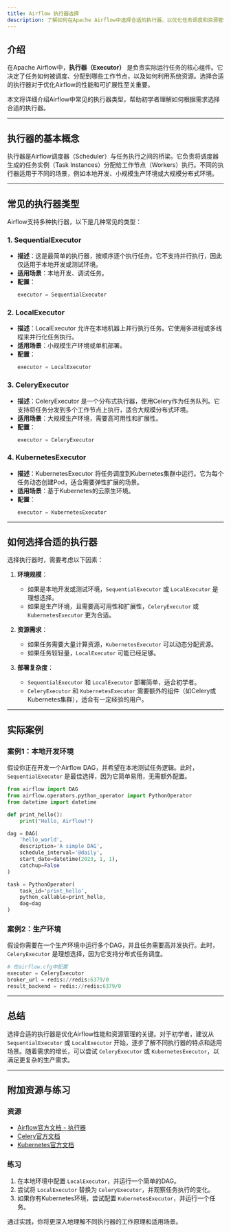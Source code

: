 ```yaml
---
title: Airflow 执行器选择
description: 了解如何在Apache Airflow中选择合适的执行器，以优化任务调度和资源管理。本文适合初学者，涵盖执行器的基本概念、类型、选择策略及实际应用场景。
---
```


## 介绍

在Apache Airflow中，**执行器（Executor）** 是负责实际运行任务的核心组件。它决定了任务如何被调度、分配到哪些工作节点，以及如何利用系统资源。选择合适的执行器对于优化Airflow的性能和可扩展性至关重要。

本文将详细介绍Airflow中常见的执行器类型，帮助初学者理解如何根据需求选择合适的执行器。

---

## 执行器的基本概念

执行器是Airflow调度器（Scheduler）与任务执行之间的桥梁。它负责将调度器生成的任务实例（Task Instances）分配给工作节点（Workers）执行。不同的执行器适用于不同的场景，例如本地开发、小规模生产环境或大规模分布式环境。

---

## 常见的执行器类型

Airflow支持多种执行器，以下是几种常见的类型：

### 1. **SequentialExecutor**
- **描述**：这是最简单的执行器，按顺序逐个执行任务。它不支持并行执行，因此仅适用于本地开发或测试环境。
- **适用场景**：本地开发、调试任务。
- **配置**：
  ```python
  executor = SequentialExecutor
  ```

### 2. **LocalExecutor**
- **描述**：LocalExecutor 允许在本地机器上并行执行任务。它使用多进程或多线程来并行化任务执行。
- **适用场景**：小规模生产环境或单机部署。
- **配置**：
  ```python
  executor = LocalExecutor
  ```

### 3. **CeleryExecutor**
- **描述**：CeleryExecutor 是一个分布式执行器，使用Celery作为任务队列。它支持将任务分发到多个工作节点上执行，适合大规模分布式环境。
- **适用场景**：大规模生产环境，需要高可用性和扩展性。
- **配置**：
  ```python
  executor = CeleryExecutor
  ```

### 4. **KubernetesExecutor**
- **描述**：KubernetesExecutor 将任务调度到Kubernetes集群中运行。它为每个任务动态创建Pod，适合需要弹性扩展的场景。
- **适用场景**：基于Kubernetes的云原生环境。
- **配置**：
  ```python
  executor = KubernetesExecutor
  ```

---

## 如何选择合适的执行器

选择执行器时，需要考虑以下因素：

1. **环境规模**：
   - 如果是本地开发或测试环境，`SequentialExecutor` 或 `LocalExecutor` 是理想选择。
   - 如果是生产环境，且需要高可用性和扩展性，`CeleryExecutor` 或 `KubernetesExecutor` 更为合适。

2. **资源需求**：
   - 如果任务需要大量计算资源，`KubernetesExecutor` 可以动态分配资源。
   - 如果任务较轻量，`LocalExecutor` 可能已经足够。

3. **部署复杂度**：
   - `SequentialExecutor` 和 `LocalExecutor` 部署简单，适合初学者。
   - `CeleryExecutor` 和 `KubernetesExecutor` 需要额外的组件（如Celery或Kubernetes集群），适合有一定经验的用户。

---

## 实际案例

### 案例1：本地开发环境
假设你正在开发一个Airflow DAG，并希望在本地测试任务逻辑。此时，`SequentialExecutor` 是最佳选择，因为它简单易用，无需额外配置。

```python
from airflow import DAG
from airflow.operators.python_operator import PythonOperator
from datetime import datetime

def print_hello():
    print("Hello, Airflow!")

dag = DAG(
    'hello_world',
    description='A simple DAG',
    schedule_interval='@daily',
    start_date=datetime(2023, 1, 1),
    catchup=False
)

task = PythonOperator(
    task_id='print_hello',
    python_callable=print_hello,
    dag=dag
)
```

### 案例2：生产环境
假设你需要在一个生产环境中运行多个DAG，并且任务需要高并发执行。此时，`CeleryExecutor` 是理想选择，因为它支持分布式任务调度。

```python
# 在airflow.cfg中配置
executor = CeleryExecutor
broker_url = redis://redis:6379/0
result_backend = redis://redis:6379/0
```

---

## 总结

选择合适的执行器是优化Airflow性能和资源管理的关键。对于初学者，建议从 `SequentialExecutor` 或 `LocalExecutor` 开始，逐步了解不同执行器的特点和适用场景。随着需求的增长，可以尝试 `CeleryExecutor` 或 `KubernetesExecutor`，以满足更复杂的生产需求。

---

## 附加资源与练习

### 资源
- [Airflow官方文档 - 执行器](https://airflow.apache.org/docs/apache-airflow/stable/executor/index.html)
- [Celery官方文档](https://docs.celeryproject.org/en/stable/)
- [Kubernetes官方文档](https://kubernetes.io/docs/home/)

### 练习
1. 在本地环境中配置 `LocalExecutor`，并运行一个简单的DAG。
2. 尝试将 `LocalExecutor` 替换为 `CeleryExecutor`，并观察任务执行的变化。
3. 如果你有Kubernetes环境，尝试配置 `KubernetesExecutor`，并运行一个任务。

通过实践，你将更深入地理解不同执行器的工作原理和适用场景。